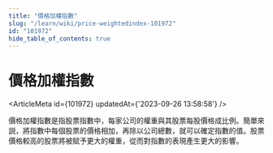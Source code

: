 ```yaml
---
title: "價格加權指數"
slug: "/learn/wiki/price-weightedindex-101972"
id: "101972"
hide_table_of_contents: true
---
```



# 價格加權指數

<ArticleMeta id={101972} updatedAt={'2023-09-26 13:58:58'} />
<div className='border-solid border-b border-t-0 my-4 border-[var(--ifm-color-gray-300)]' />

價格加權指數是指股票指數中，每家公司的權重與其股票每股價格成比例。簡單來説，將指數中每個股票的價格相加，再除以公司總數，就可以確定指數的值。股票價格較高的股票將被賦予更大的權重，從而對指數的表現產生更大的影響。
